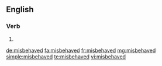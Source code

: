 ==English==

===Verb===
{{head|en|verb form}}

# {{en-past of|misbehave}}

[[de:misbehaved]]
[[fa:misbehaved]]
[[fr:misbehaved]]
[[mg:misbehaved]]
[[simple:misbehaved]]
[[te:misbehaved]]
[[vi:misbehaved]]